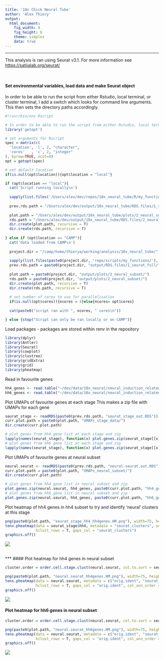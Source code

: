 ```yaml
---
title: '10x Chick Neural Tube'
author: 'Alex Thiery'
output:
  html_document:
    fig_width: 8
    fig_height: 6
    theme: simplex
    data: true
---
```

***
This analysis is ran using Seurat v3.1. For more information see <https://satijalab.org/seurat/>

<br />

#### Set environmental variables, load data and make Seurat object

In order to be able to run the script from either Rstudio, local terminal, or cluster terminal, I add a switch which looks for command line arguments. This then sets the directory paths accordingly.


```r
#!/usr/bin/env Rscript

# In order to be able to run the script from either Rstudio, local terminal, or cluster terminal, I add a switch which looks for command line arguments. This then sets the directory paths accordingly.
library('getopt')

# set arguments for Rscript
spec = matrix(c(
  'location', 'l', 2, "character",
  'cores'   , 'c', 2, "integer"
), byrow=TRUE, ncol=4)
opt = getopt(spec)

# set default location
if(is.null(opt$location)){opt$location = "local"}

if (opt$location == "local"){
  cat('Script running locally\n')
  
  sapply(list.files('/Users/alex/dev/repos/10x_neural_tube/R/my_functions/', full.names = T), source)
  
  prev.rds.path = "/Users/alex/dev/output/10x_neural_tube/RDS.files/1_seurat_full/"
  
  plot.path = "/Users/alex/dev/output/10x_neural_tube/plots/2_neural_subset/"
  rds.path = "/Users/alex/dev/output/10x_neural_tube/RDS.files/2_neural_subset/"
  dir.create(plot.path, recursive = T)
  dir.create(rds.path, recursive = T)
  
} else if (opt$location == "CAMP"){
  cat('data loaded from CAMP\n')
    
  project.dir = "/camp/home/thierya/working/analysis/10x_neural_tube/"
  
  sapply(list.files(paste0(project.dir, 'repo/scripts/my_functions/'), full.names = T), source)
  prev.rds.path = paste0(project.dir, "output/RDS.files/1_seurat_full/")
  
  plot.path = paste0(project.dir, "output/plots/2_neural_subset/")
  rds.path = paste0(project.dir, "output/plots/2_neural_subset/")
  dir.create(plot.path, recursive = T)
  dir.create(rds.path, recursive = T)
  
  # set number of cores to use for parallelisation
  if(is.null(opt$cores)){ncores = 4}else{ncores= opt$cores}
  
  cat(paste0("script ran with ", ncores, " cores\n"))

} else {stop("Script can only be ran locally or on CAMP")}
```

Load packages - packages are stored within renv in the repository
```r
library(dplyr)
library(Antler)
library(Seurat)
library(cowplot)
library(clustree)
library(gridExtra)
library(grid)
library(pheatmap)
```

Read in favourite genes
```r
hh4_genes <- read.table("~/dev/data/10x_neural/neural_induction_related_genes_HH4.txt", stringsAsFactors = F)[,1]
hh6_genes <- read.table("~/dev/data/10x_neural/neural_induction_related_genes_HH6.txt", stringsAsFactors = F)[,1]
```

Plot UMAPs of favourite genes at each stage
This makes a zip file with UMAPs for each gene
```r
seurat_stage <- readRDS(paste0(prev.rds.path, "seurat_stage_out.RDS"))
curr.plot.path = paste0(plot.path, "UMAPs_stage_data/")
dir.create(curr.plot.path)

# plot genes from hh4 gene list at each stage and zip
lapply(names(seurat_stage), function(x) plot.genes.zip(seurat_stage[[x]], hh4_genes, paste0(curr.plot.path, "hh4_genes_UMAPs/", x, "/")))
# plot genes from hh6 gene list at each stage and zip
lapply(names(seurat_stage), function(x) plot.genes.zip(seurat_stage[[x]], hh6_genes, paste0(curr.plot.path, "hh6_genes_UMAPs/", x, "/")))
```

Plot UMAPs of favourite genes at neural subset
```r
neural.seurat <- readRDS(paste0(prev.rds.path, "neural.seurat.out.RDS"))
curr.plot.path = paste0(plot.path, "UMAPs_neural_subset/")
dir.create(curr.plot.path)

# plot genes from hh4 gene list in neural subset and zip
plot.genes.zip(neural.seurat, hh4_genes, paste0(curr.plot.path, "hh4_genes_UMAPs/"))
# plot genes from hh6 gene list in neural subset and zip
plot.genes.zip(neural.seurat, hh4_genes, paste0(curr.plot.path, "hh6_genes_UMAPs/"))
```

Plot heatmap of hh4 genes in hh4 subset to try and identify 'neural' clusters at this stage
```r
png(paste0(plot.path, "seurat_stage_hh4_hh4genes.HM.png"), width=75, height=100, units = "cm", res = 200)
tenx.pheatmap(data = seurat_stage$hh4, metadata = "seurat_clusters", selected_genes = hh4_genes[hh4_genes %in% rownames(seurat_stage$hh4)],
              hclust_rows = T, gaps_col = "seurat_clusters")
graphics.off()
```

![](/Users/alex/dev/output/10x_neural_tube/plots/2_neural_subset/seurat_stage_hh4_hh4genes.HM.png)

<br />
***
#### Plot heatmap for hh4 genes in neural subset
```r
cluster.order = order.cell.stage.clust(neural.seurat, col.to.sort = seurat_clusters, sort.by = orig.ident)

png(paste0(plot.path, "neural.seurat_hh4genes.HM.png"), width=75, height=100, units = "cm", res = 200)
tenx.pheatmap(data = neural.seurat, metadata = c("orig.ident", "seurat_clusters"), selected_genes = hh4_genes[hh4_genes %in% rownames(neural.seurat)],
              hclust_rows = T, gaps_col = "orig.ident", col_ann_order = c("orig.ident", "seurat_clusters"))
graphics.off()
```

![](/Users/alex/dev/output/10x_neural_tube/plots/2_neural_subset/neural.seurat_hh4genes.HM.png)

#### Plot heatmap for hh6 genes in neural subset
```r
cluster.order = order.cell.stage.clust(neural.seurat, col.to.sort = seurat_clusters, sort.by = orig.ident)

png(paste0(plot.path, "neural.seurat_hh6genes.HM.png"), width=75, height=100, units = "cm", res = 200)
tenx.pheatmap(data = neural.seurat, metadata = c("orig.ident", "seurat_clusters"), selected_genes = hh6_genes[hh6_genes %in% rownames(neural.seurat)],
              hclust_rows = T, gaps_col = "orig.ident", col_ann_order = c("orig.ident", "seurat_clusters"))
graphics.off()
```

![](/Users/alex/dev/output/10x_neural_tube/plots/2_neural_subset/neural.seurat_hh6genes.HM.png)